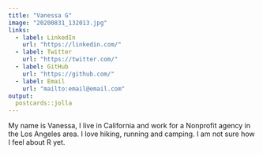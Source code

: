 ```yaml
---
title: "Vanessa G"
image: "20200831_132013.jpg"
links:
  - label: LinkedIn
    url: "https://linkedin.com/"
  - label: Twitter
    url: "https://twitter.com/"
  - label: GitHub
    url: "https://github.com/"
  - label: Email
    url: "mailto:email@email.com"
output:
  postcards::jolla
---
```

 
My name is Vanessa, I live in California and work for a Nonprofit agency in the Los Angeles area. I love hiking, running and camping. I am  not sure how I feel about R yet. 



